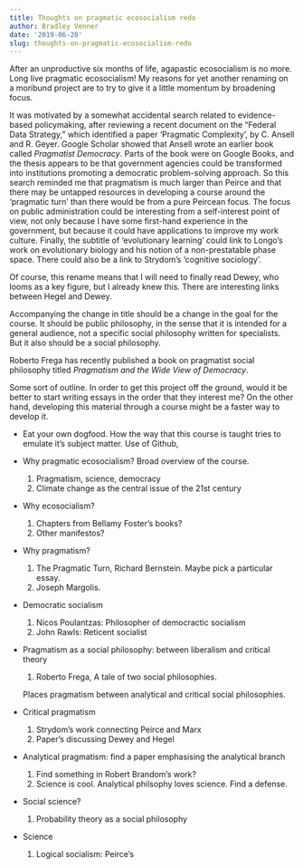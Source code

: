 ```yaml
---
title: Thoughts on pragmatic ecosocialism redo
author: Bradley Venner
date: '2019-06-20'
slug: thoughts-on-pragmatic-ecosocialism-redo
---
```


After an unproductive six months of life, agapastic ecosocialism is no more.  Long live pragmatic ecosocialism!  My reasons for yet another renaming on a moribund project are to try to give it a little momentum by broadening focus.

It was motivated by a somewhat accidental search related to evidence-based policymaking, after reviewing a recent document on the "Federal Data Strategy," which identified a paper 'Pragmatic Complexity', by C. Ansell and R. Geyer.  Google Scholar showed that Ansell wrote an earlier book called *Pragmatist Democracy*.  Parts of the book were on Google Books, and the thesis appears to be that government agencies could be transformed into institutions promoting a democratic problem-solving approach.  So this search reminded me that pragmatism is much larger than Peirce and that there may be untapped resources in developing a course around the 'pragmatic turn' than there would be from a pure Peircean focus.  The focus on public administration could be interesting from a self-interest point of view, not only because I have some first-hand experience in the government, but because it could have applications to improve my work culture.  Finally, the subtitle of 'evolutionary learning' could link to Longo's work on evolutionary biology and his notion of a non-prestatable phase space.  There could also be a link to Strydom's 'cognitive sociology'.

Of course, this rename means that I will need to finally read Dewey, who looms as a key figure, but I already knew this.  There are interesting links between Hegel and Dewey.

Accompanying the change in title should be a change in the goal for the course.  It should be public philosophy, in the sense that it is intended for a general audience, not a specific social philosophy written for specialists.  But it also should be a social philosophy.

Roberto Frega has recently published a book on pragmatist social philosophy titled *Pragmatism and the Wide View of Democracy*.  

Some sort of outline.  In order to get this project off the ground, would it be better to start writing essays in the order that they interest me?  On the other hand, developing this material through a course might be a faster way to develop it.

*  Eat your own dogfood.  How the way that this course is taught tries to emulate it's subject matter.  Use of Github,

*  Why pragmatic ecosocialism?  Broad overview of the course.
    1.  Pragmatism, science, democracy
    2.  Climate change as the central issue of the 21st century

*  Why ecosocialism?
    1.  Chapters from Bellamy Foster's books?
    2.  Other manifestos?

*  Why pragmatism?  
    1.  The Pragmatic Turn, Richard Bernstein.  Maybe pick a particular essay.
    2.  Joseph Margolis.

*  Democratic socialism
    1.  Nicos Poulantzas:  Philosopher of democractic socialism
    2.  John Rawls:  Reticent socialist

*  Pragmatism as a social philosophy:  between liberalism and critical theory
    1.  Roberto Frega, A tale of two social philosophies.

    Places pragmatism between analytical and critical social philosophies.

*  Critical pragmatism
    1.  Strydom's work connecting Peirce and Marx
    2.  Paper's discussing Dewey and Hegel

*  Analytical pragmatism:  find a paper emphasising the analytical branch
    1.  Find something in Robert Brandom's work?
    2.  Science is cool.  Analytical philsophy loves science.  Find a defense.

*  Social science?
    1.  Probability theory as a social philosophy

*  Science
    1.  Logical socialism:  Peirce's
